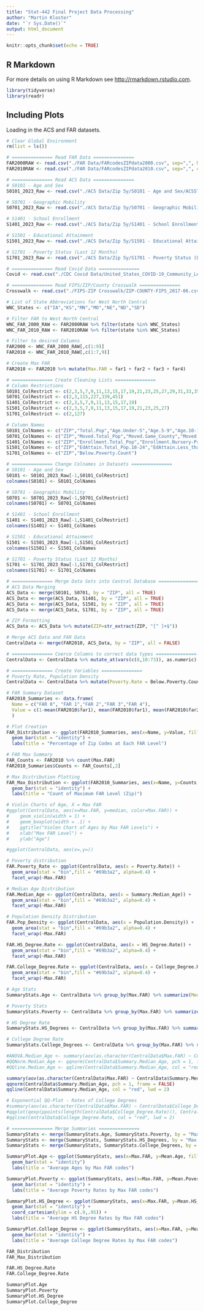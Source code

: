 ```yaml
---
title: "Stat-442 Final Project Data Processing"
author: "Martin Kloster"
date: "`r Sys.Date()`"
output: html_document
---
```


```r
knitr::opts_chunk$set(echo = TRUE)
```

## R Markdown

For more details on using R Markdown see <http://rmarkdown.rstudio.com>.

```r
library(tidyverse)
library(readr)
```

## Including Plots

Loading in the ACS and FAR datasets.

```r
# Clear Global Environment
rm(list = ls())

# =============== Read FAR Data ===============
FAR2000RAW <- read.csv("./FAR Data/FARcodesZIPdata2000.csv", sep=",", header = TRUE)
FAR2010RAW <- read.csv("./FAR Data/FARcodesZIPdata2010.csv", sep=",", colClasses = c(ZIP = "character"), header = TRUE)

# =============== Read ACS Data ===============
# S0101 - Age and Sex
S0101_2023_Raw <- read.csv("./ACS Data/Zip 5y/S0101 - Age and Sex/ACSST5Y2023.S0101-Data.csv")

# S0701 - Geographic Mobility
S0701_2023_Raw <- read.csv("./ACS Data/Zip 5y/S0701 - Geographic Mobility/ACSST5Y2023.S0701-Data.csv")

# S1401 - School Enrollment
S1401_2023_Raw <- read.csv("./ACS Data/Zip 5y/S1401 - School Enrollment/ACSST5Y2023.S1401-Data.csv")

# S1501 - Educational Attainment
S1501_2023_Raw <- read.csv("./ACS Data/Zip 5y/S1501 - Educational Attainment/ACSST5Y2023.S1501-Data.csv")

# S1701 - Poverty Status (Last 12 Months)
S1701_2023_Raw <- read.csv("./ACS Data/Zip 5y/S1701 - Poverty Status (Last 12)/ACSST5Y2023.S1701-Data.csv")

# =============== Read Covid Data ===============
Covid <- read.csv("./CDC Covid Data/United_States_COVID-19_Community_Levels_by_County.csv")

# =============== Read FIPS/ZIP/County Crosswalk ===============
Crosswalk <- read.csv("./FIPS-ZIP Crosswalk/ZIP-COUNTY-FIPS_2017-06.csv")
```


```r
# List of State Abbreviations for West North Central
WNC_States <- c("IA","KS","MN","MO","NE","ND","SD")

# Filter FAR to West North Central
WNC_FAR_2000_RAW <- FAR2000RAW %>% filter(state %in% WNC_States)
WNC_FAR_2010_RAW <- FAR2010RAW %>% filter(state %in% WNC_States)

# Filter to desired Columns
FAR2000 <- WNC_FAR_2000_RAW[,c(1:9)]
FAR2010 <- WNC_FAR_2010_RAW[,c(1:7,9)]

# Create Max FAR
FAR2010 <- FAR2010 %>% mutate(Max.FAR = far1 + far2 + far3 + far4)
```

```r
# =============== Create Cleaning Lists ===============
# Column Restrictions
S0101_ColRestrict <- c(2,3,5,7,9,11,13,15,17,19,21,23,25,27,29,31,33,35,37,39,41,43,45,47,49,51,53,55,57,59,61,63,65,67,69,71,73)
S0701_ColRestrict <- c(2,3,115,227,339,451)
S1401_ColRestrict <- c(2,3,5,7,9,11,13,15,17,19)
S1501_ColRestrict <- c(2,3,5,7,9,11,13,15,17,19,21,23,25,27)
S1701_ColRestrict <- c(2,127)

# Column Names
S0101_ColNames <- c("ZIP","Total.Pop","Age.Under-5","Age.5-9","Age.10-14","Age.15-19","Age.20-24","Age.25-29","Age.30-34","Age.35-39","Age.40-44","Age.45-49","Age.50-54","Age.55-59","Age.60-64","Age.65-69","Age.70-74","Age.75-79","Age.80-84","Age.85-Over","Age.Categories.5-14","Age.Categories.15-17","Age.Categories.Under-18","Age.Categories.18-24","Age.Categories.15-24","Age.Categories.16-Over","Age.Categories.18-Over","Age.Categories.21-over","Age.Categories.60-Over","Age.Categories.62-Over","Age.Categories.65-Over","Age.Categories.75-Older","Summary.Median_Age","Summary.Sex_Ratio","Summary.Age_Dependency_Ratio","Summary.Old_Age_Dependency_Ratio","Summary.Child_Dependency_Ratio")
S0701_ColNames <- c("ZIP","Moved.Total_Pop","Moved.Same_County","Moved.Different_County.Intrastate","Moved.Interstate","Moved.International")
S1401_ColNames <- c("ZIP","Enrollment.Total_Pop","Enrollment.Nursery-Preschool","Enrollment.Total.Pop.K12","Enrollment.Kindergarten","Enrollment.Elementary.1-4","Enrollment.Elementary.5-8","Enrollment.High_School.9-12","Enrollment.College.Undergrad","Enrollment.Graduate-Professional")
S1501_ColNames <- c("ZIP","EdAttain.Total_Pop.18-24","EdAttain.Less_than_HS.18-24","EdAttain.HS_or_Equivalent.18-24","EdAttain.Some_College_or_Associate_Degree.18-24","EdAttain.Bachelors_or_Higher.18-24","EdAttain.Total_Pop_25-Older","EdAttain.Under-9th.25-Older","EdAttain.No_Diploma_9th-12th","EdAttain.HS_or_Equivalent.25-Older","EdAttain.Some_College-Associates.25-Older","EdAttain.Associates_Degree.25-Older","EdAttain.Bachelors.25-Older","EdAttain.Graduate-Professional_Degree.25-Older")
S1701_ColNames <- c("ZIP","Below.Poverty.Count")

# =============== Change Colnames in Datasets ===============
# S0101 - Age and Sex
S0101 <- S0101_2023_Raw[-1,S0101_ColRestrict]
colnames(S0101) <- S0101_ColNames

# S0701 - Geographic Mobility
S0701 <- S0701_2023_Raw[-1,S0701_ColRestrict]
colnames(S0701) <- S0701_ColNames

# S1401 - School Enrollment
S1401 <- S1401_2023_Raw[-1,S1401_ColRestrict]
colnames(S1401) <- S1401_ColNames

# S1501 - Educational Attainment
S1501 <- S1501_2023_Raw[-1,S1501_ColRestrict]
colnames(S1501) <- S1501_ColNames

# S1701 - Poverty Status (Last 12 Months)
S1701 <- S1701_2023_Raw[-1,S1701_ColRestrict]
colnames(S1701) <- S1701_ColNames
```

```r
# =============== Merge Data Sets into Central Database ===============
# ACS Data Merging
ACS_Data <- merge(S0101, S0701, by = "ZIP", all = TRUE)
ACS_Data <- merge(ACS_Data, S1401, by = "ZIP", all = TRUE)
ACS_Data <- merge(ACS_Data, S1501, by = "ZIP", all = TRUE)
ACS_Data <- merge(ACS_Data, S1701, by = "ZIP", all = TRUE)

# ZIP Formatting
ACS_Data <- ACS_Data %>% mutate(ZIP=str_extract(ZIP, "[^ ]+$"))

# Merge ACS Data and FAR Data
CentralData <- merge(FAR2010, ACS_Data, by = "ZIP", all = FALSE)

# =============== Coerce Columns to correct data types ===============
CentralData <- CentralData %>% mutate_at(vars(c(8,10:73)), as.numeric) %>% mutate_at(vars(9), as.factor)

# =============== Create Variables ===============
# Poverty Rate, Population Density
CentralData <- CentralData %>% mutate(Poverty.Rate = Below.Poverty.Count / Total.Pop, Population.Density = Total.Pop / sqmi, HS_Degree.Rate = rowSums(across(c(62:64,68:72))) / rowSums(across(35)), College_Degree.Rate = rowSums(across(c(64,71,72))) / rowSums(across(35)))
```

```r
# FAR Summary Dataset
FAR2010_Summaries <- data.frame(
  Name = c("FAR 0", "FAR 1","FAR 2","FAR 3","FAR 4"),
  Value = c(1-mean(FAR2010$far1), mean(FAR2010$far1), mean(FAR2010$far2), mean(FAR2010$far3), mean(FAR2010$far4))
  )

# Plot Creation
FAR_Distribution <- ggplot(FAR2010_Summaries, aes(x=Name, y=Value, fill=Name)) +
  geom_bar(stat = "identity") +
  labs(title = "Percentage of Zip Codes at Each FAR Level")

# FAR Max Summary
FAR_Counts <- FAR2010 %>% count(Max.FAR)
FAR2010_Summaries$Counts <- FAR_Counts[,2]

# Max Distribution Plotting
FAR_Max_Distribution <- ggplot(FAR2010_Summaries, aes(x=Name, y=Counts, fill=Name)) +
  geom_bar(stat = "identity") +
  labs(title = "Count of Maximum FAR Level (Zip)")
```

```r
# Violin Charts of Age, X = Max FAR
#ggplot(CentralData, aes(x=Max.FAR, y=median, color=Max.FAR)) + 
#    geom_violin(width = 1) +
#    geom_boxplot(width = .1) +
#    ggtitle("Violen Chart of Ages by Max FAR Levels") +
#    xlab("Max FAR Level") +
#    ylab("Age")

#ggplot(CentralData, aes(x=,y=))

# Poverty distribution
FAR.Poverty_Rate <- ggplot(CentralData, aes(x = Poverty.Rate)) +
  geom_area(stat = "bin",fill = "#69b3a2", alpha=0.4) +
  facet_wrap(~Max.FAR)

# Median Age Distribution
FAR.Median_Age <- ggplot(CentralData, aes(x = Summary.Median_Age)) +
  geom_area(stat = "bin",fill = "#69b3a2", alpha=0.4) + 
  facet_wrap(~Max.FAR)

# Population Density Distribution
FAR.Pop_Density <- ggplot(CentralData, aes(x = Population.Density)) +
  geom_area(stat = "bin",fill = "#69b3a2", alpha=0.4) +
  facet_wrap(~Max.FAR)

FAR.HS_Degree.Rate <- ggplot(CentralData, aes(x = HS_Degree.Rate)) +
  geom_area(stat = "bin",fill = "#69b3a2", alpha=0.4) +
  facet_wrap(~Max.FAR)

FAR.College_Degree.Rate <- ggplot(CentralData, aes(x = College_Degree.Rate)) +
  geom_area(stat = "bin",fill = "#69b3a2", alpha=0.4) +
  facet_wrap(~Max.FAR)
```

```r
# Age Stats
SummaryStats.Age <- CentralData %>% group_by(Max.FAR) %>% summarize(Median.Age = median(Summary.Median_Age, na.rm=TRUE), Mean.Age = mean(Summary.Median_Age, na.rm=TRUE)) %>% mutate(Age.Skew = Mean.Age - Median.Age)

# Poverty Stats
SummaryStats.Poverty <- CentralData %>% group_by(Max.FAR) %>% summarize(Median.Poverty.Rate = median(Poverty.Rate, na.rm=TRUE), Mean.Poverty.Rate = mean(Poverty.Rate, na.rm=TRUE)) %>% mutate(Poverty.Skew = Mean.Poverty.Rate - Median.Poverty.Rate)

# HS Degree Rate
SummaryStats.HS_Degrees <- CentralData %>% group_by(Max.FAR) %>% summarize(Median.HS_Degree.Rate = median(HS_Degree.Rate, na.rm=TRUE), Mean.HS_Degree.Rate = mean(HS_Degree.Rate, na.rm=TRUE)) %>% mutate(Poverty.Skew = Mean.HS_Degree.Rate - Median.HS_Degree.Rate)

# College Degree Rate
SummaryStats.College_Degrees <- CentralData %>% group_by(Max.FAR) %>% summarize(Median.College_Degree.Rate = median(College_Degree.Rate, na.rm=TRUE), Mean.College_Degree.Rate = mean(College_Degree.Rate, na.rm=TRUE)) %>% mutate(Poverty.Skew = Mean.College_Degree.Rate - Median.College_Degree.Rate)

#ANOVA.Median_Age <- summary(aov(as.character(CentralData$Max.FAR) ~ CentralData$Summary.Median_Age))
#QQNorm.Median_Age <- qqnorm(CentralData$Summary.Median_Age, pch = 1, frame = FALSE)
#QQline.Median_Age <- qqline(CentralData$Summary.Median_Age, col = "red", lwd = 2)

summary(aov(as.character(CentralData$Max.FAR) ~ CentralData$Summary.Median_Age))
qqnorm(CentralData$Summary.Median_Age, pch = 1, frame = FALSE)
qqline(CentralData$Summary.Median_Age, col = "red", lwd = 2)

# Exponential QQ-Plot - Rates of College Degrees
#summary(aov(as.character(CentralData$Max.FAR) ~ CentralData$College_Degree.Rate))
#qqplot(qexp(ppoints(length(CentralData$College_Degree.Rate))), CentralData$College_Degree.Rate)
#qqline(CentralData$College_Degree.Rate, col = "red", lwd = 2)

# =============== Merge Summaries ===============
SummaryStats <- merge(SummaryStats.Age, SummaryStats.Poverty, by = "Max.FAR", all = TRUE)
SummaryStats <- merge(SummaryStats, SummaryStats.HS_Degrees, by = "Max.FAR", all = TRUE)
SummaryStats <- merge(SummaryStats, SummaryStats.College_Degrees, by = "Max.FAR", all=TRUE)
```

```r
SummaryPlot.Age <- ggplot(SummaryStats, aes(x=Max.FAR, y=Mean.Age, fill = Max.FAR)) +
  geom_bar(stat = "identity")
  labs(title = "Average Ages by Max FAR codes")

SummaryPlot.Poverty <- ggplot(SummaryStats, aes(x=Max.FAR, y=Mean.Poverty.Rate, fill = Max.FAR)) +
  geom_bar(stat = "identity") +
  labs(title = "Average Poverty Rates by Max FAR codes")

SummaryPlot.HS_Degree <- ggplot(SummaryStats, aes(x=Max.FAR, y=Mean.HS_Degree.Rate, fill = Max.FAR)) +
  geom_bar(stat = "identity") +
  coord_cartesian(ylim = c(.9,.95)) +
  labs(title = "Average HS Degree Rates by Max FAR codes")

SummaryPlot.College_Degree <- ggplot(SummaryStats, aes(x=Max.FAR, y=Mean.College_Degree.Rate, fill = Max.FAR)) +
  geom_bar(stat = "identity") +
  labs(title = "Average College Degree Rates by Max FAR codes")
```

```r
FAR_Distribution
FAR_Max_Distribution

FAR.HS_Degree.Rate
FAR.College_Degree.Rate

SummaryPlot.Age
SummaryPlot.Poverty
SummaryPlot.HS_Degree
SummaryPlot.College_Degree
```